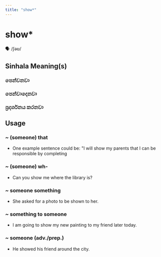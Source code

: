 ```yaml
---
title: "show*"
---
```


# show*

🗣️ /ʃəʊ/

## Sinhala Meaning(s)

### පෙන්වනවා
### පෙන්වාදෙනවා
### ප්‍රදර්ශනය කරනවා

## Usage

### ~ (someone) that

- One example sentence could be: "I will show my parents that I can be responsible by completing


### ~ (someone) wh-

- Can you show me where the library is?


### ~ someone something

- She asked for a photo to be shown to her.


### ~ something to someone

- I am going to show my new painting to my friend later today.


### ~ someone (adv./prep.)

- He showed his friend around the city.

